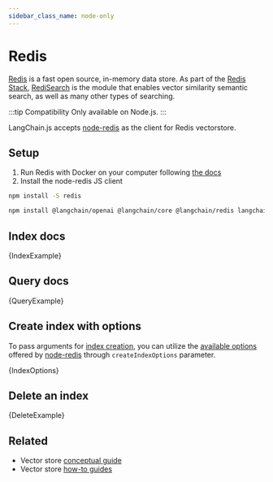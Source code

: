 ```yaml
---
sidebar_class_name: node-only
---
```



# Redis

[Redis](https://redis.io/) is a fast open source, in-memory data store.
As part of the [Redis Stack](https://redis.io/docs/stack/get-started/), [RediSearch](https://redis.io/docs/stack/search/) is the module that enables vector similarity semantic search, as well as many other types of searching.

:::tip Compatibility
Only available on Node.js.
:::

LangChain.js accepts [node-redis](https://github.com/redis/node-redis) as the client for Redis vectorstore.

## Setup

1. Run Redis with Docker on your computer following [the docs](https://redis.io/docs/stack/get-started/install/docker/#redisredis-stack)
2. Install the node-redis JS client

```bash npm2yarn
npm install -S redis
```


<IntegrationInstallTooltip></IntegrationInstallTooltip>

```bash npm2yarn
npm install @langchain/openai @langchain/core @langchain/redis langchain
```

## Index docs


<CodeBlock language="typescript">{IndexExample}</CodeBlock>

## Query docs


<CodeBlock language="typescript">{QueryExample}</CodeBlock>

## Create index with options

To pass arguments for [index creation](https://redis.io/commands/ft.create/), you can utilize the [available options](https://github.com/redis/node-redis/blob/294cbf8367295ac81cbe51ce2932493ab80493f1/packages/search/lib/commands/CREATE.ts#L4) offered by [node-redis](https://github.com/redis/node-redis) through `createIndexOptions` parameter.


<CodeBlock language="typescript">{IndexOptions}</CodeBlock>

## Delete an index


<CodeBlock language="typescript">{DeleteExample}</CodeBlock>


## Related

- Vector store [conceptual guide](/docs/concepts/#vectorstores)
- Vector store [how-to guides](/docs/how_to/#vectorstores)
